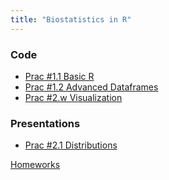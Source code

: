 ```yaml
---
title: "Biostatistics in R"
---
```


### Code

-   [Prac #1.1 Basic R](code/basic_r.Rmd)
-   [Prac #1.2 Advanced Dataframes](code/advanced_df.Rmd)
-   [Prac #2.w Visualization](code/Dataviz.Rmd)

### Presentations

-   [Prac #2.1 Distributions](presentations/dsitributions.qmd)


[Homeworks](homeworks/index.qmd)
